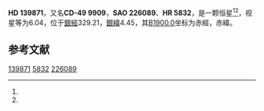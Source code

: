 {{Starbox begin
| name = HD 139871
}}
{{Starbox observe
| epoch = [[J2000.0|J2000.0]]
| constell = {{星座名待查}}<ref name=SIMBAD>{{cite web
 | url=http://simbad.u-strasbg.fr/simbad/sim-id?Ident=HR+5832
 | title =Pulsating variable Star
 | publisher=Centre de Données astronomiques de Strasbourg
 | work=SIMBAD
 | accessdate=2012-07-13}}</ref><ref name=DATA>{{cite web
 | url=http://vizier.u-strasbg.fr/viz-bin/VizieR-5?-out.add=.&-source=5050&-corr=PK=HR&-out.max=9999&HR=5832
 | title=VizieR Detailed Page
 | accessdate=2012-07-13
 | archive-date=2019-02-16
 | archive-url=https://web.archive.org/web/20190216084322/http://vizier.u-strasbg.fr/viz-bin/VizieR-5?-out.add=.&-source=5050&-corr=PK=HR&-out.max=9999&HR=5832
 | dead-url=no
 }}</ref>
| 星官 = 
| ra = {{RA|15|42|37.2}}<ref name=SIMBAD /><ref name=DATA />
| dec = {{DEC|-49|29|22}}<ref name=SIMBAD /><ref name=DATA />
| appmag_v = 6.04<ref name=SIMBAD /><ref name=DATA />
}}
{{Starbox character
| class = K2III<ref name=SIMBAD /><ref name=DATA />
| b-v = 1.31<ref name=SIMBAD /><ref name=DATA />
| u-b = <ref name=SIMBAD /><ref name=DATA />
| r-i = <ref name=SIMBAD /><ref name=DATA />
| variable = 
}}
{{Starbox astrometry
| radial_v = 
| prop_mo_ra = -20
| parallax = 
| p_error = 
}}
{{Starbox catalog
| names =CD-49 9909，[[SAO星表|SAO]] 226089，[[HD星表|HD]] 139871，[[HR星表|HR]] 5832}}
{{Starbox reference |Simbad=HR+5832}}
{{Starbox end}}

'''HD 139871'''，又名'''CD-49 9909'''，'''SAO 226089'''、'''HR 5832'''，是一颗恒星<ref name=SIMBAD /><ref name=DATA />，视星等为6.04，位于[[銀道座標系|銀經]]329.21，[[銀道座標系|銀緯]]4.45，其[[B1900.0|B1900.0]]坐标为赤經{{RA|15|35|22.8}}，赤緯{{DEC|-49|4.45|3}}。

== 参考文献 ==
{{reflist}}

{{star-stub}}

[[Category:HD和HDE天體|139871]]
[[Category:HR天體|5832]]
[[Category:SAO天體|226089]]